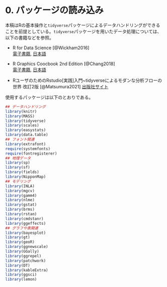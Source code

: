 # 0.  パッケージの読み込み {-}  
本稿はRの基本操作と`tidyverse`パッケージによるデータハンドリングができることを前提としている。`tidyverse`パッケージを用いたデータ処理については、以下の書籍などを参照。  

- R for Data Science [@Wickham2016]  
[電子書籍](https://r4ds.had.co.nz/), [日本語](https://www.oreilly.co.jp/books/9784873118147/)  

- R Graphics Coocbook 2nd Edition [@Chang2018]   
[電子書籍](https://r-graphics.org/), [日本語](https://www.oreilly.co.jp/books/9784873118925/)  

- RユーザのためのRstudio[実践]入門~tidyverseによるモダンな分析フローの世界 改訂2版 [@Matsumura2021] [出版社サイト](https://gihyo.jp/book/2021/978-4-297-12170-9)  

使用するパッケージは以下のとおりである。

```r
## データハンドリング
library(knitr)
library(MASS)
library(tidyverse)
library(scales)
library(easystats)
library(data.table)
## フォント関連
library(extrafont)
require(systemfonts)
require(fontregisterer)
## 地理データ  
library(sp)
library(sf)
library(fields)
library(NipponMap)
## モデリング  
library(INLA)
library(mgcv)
library(gamm4)
library(nlme)
library(gstat)
library(brms)
library(rstan)
library(cmdstanr)
library(ggeffects)
## グラフや表関連
library(bayesplot)
library(gt)
library(geoR)
library(ggnewscale)
library(GGally)
library(ggrepel)
library(patchwork)
library(DT)
library(kableExtra)
library(ggsci)
library(lemon)
```
